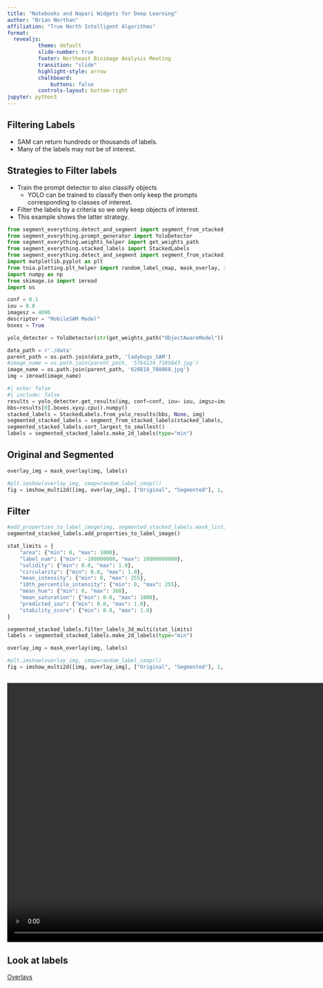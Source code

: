 ```yaml
---
title: "Notebooks and Napari Widgets for Deep Learning"
author: "Brian Northan"
affiliation: "True North Intelligent Algorithms"
format:
  revealjs:
          theme: default
          slide-number: true
          footer: Northeast Bioimage Analysis Meeting
          transition: "slide"
          highlight-style: arrow
          chalkboard: 
              buttons: false
          controls-layout: bottom-right
jupyter: python3
---
```


## Filtering Labels

* SAM can return hundreds or thousands of labels.   
* Many of the labels may not be of interest.  

## Strategies to Filter labels

*  Train the prompt detector to also classify objects 
    * YOLO can be trained to classify then only keep the prompts corresponding to classes of interest. 

* Filter the labels by a criteria so we only keep objects of interest.  
* This example shows the latter strategy. 

```python
from segment_everything.detect_and_segment import segment_from_stacked_labels
from segment_everything.prompt_generator import YoloDetector
from segment_everything.weights_helper import get_weights_path
from segment_everything.stacked_labels import StackedLabels
from segment_everything.detect_and_segment import segment_from_stacked_labels
import matplotlib.pyplot as plt
from tnia.plotting.plt_helper import random_label_cmap, mask_overlay, imshow_multi2d
import numpy as np
from skimage.io import imread
import os

conf = 0.1
iou = 0.8
imagesz = 4096
descriptor = "MobileSAM Model"
boxes = True

yolo_detecter = YoloDetector(str(get_weights_path("ObjectAwareModel")), "ObjectAwareModelFromMobileSamV2", device='cuda')

data_path = r'./data'
parent_path = os.path.join(data_path, 'ladybugs_SAM')
#image_name = os.path.join(parent_path, '5784124_7185843.jpg')
image_name = os.path.join(parent_path, '620818_780868.jpg')
img = imread(image_name)
```


```python
#| echo: false
#| include: false 
results = yolo_detecter.get_results(img, conf=conf, iou= iou, imgsz=imagesz, max_det=10000)
bbs=results[0].boxes.xyxy.cpu().numpy()
stacked_labels = StackedLabels.from_yolo_results(bbs, None, img)
segmented_stacked_labels = segment_from_stacked_labels(stacked_labels, "MobileSamV2")
segmented_stacked_labels.sort_largest_to_smallest()
labels = segmented_stacked_labels.make_2d_labels(type="min")

```

## Original and Segmented

```python
overlay_img = mask_overlay(img, labels)

#plt.imshow(overlay_img, cmap=random_label_cmap())
fig = imshow_multi2d([img, overlay_img], ["Original", "Segmented"], 1, 2)
```

## Filter 

```python
#add_properties_to_label_image(img, segmented_stacked_labels.mask_list)
segmented_stacked_labels.add_properties_to_label_image()

stat_limits = {
    "area": {"min": 0, "max": 1000},
    "label_num": {"min": -100000000, "max": 10000000000},
    "solidity": {"min": 0.0, "max": 1.0},
    "circularity": {"min": 0.0, "max": 1.0},
    "mean_intensity": {"min": 0, "max": 255},
    "10th_percentile_intensity": {"min": 0, "max": 255},
    "mean_hue": {"min": 0, "max": 360},
    "mean_saturation": {"min": 0.0, "max": 1000},
    "predicted_iou": {"min": 0.0, "max": 1.0},
    "stability_score": {"min": 0.0, "max": 1.0}
}

segmented_stacked_labels.filter_labels_3d_multi(stat_limits)
labels = segmented_stacked_labels.make_2d_labels(type="min")

overlay_img = mask_overlay(img, labels)

#plt.imshow(overlay_img, cmap=random_label_cmap())
fig = imshow_multi2d([img, overlay_img], ["Original", "Segmented"], 1, 2)
```

## 
```{=html}
<video id="myVideo" width="900" height="600" autoplay loop muted controls>
  <source src="napari-SAM-big-lady-bug.mp4" type="video/mp4">
  Your browser does not support the video tag.
</video>
```



## Look at labels  
[Overlays](slideshow.html)